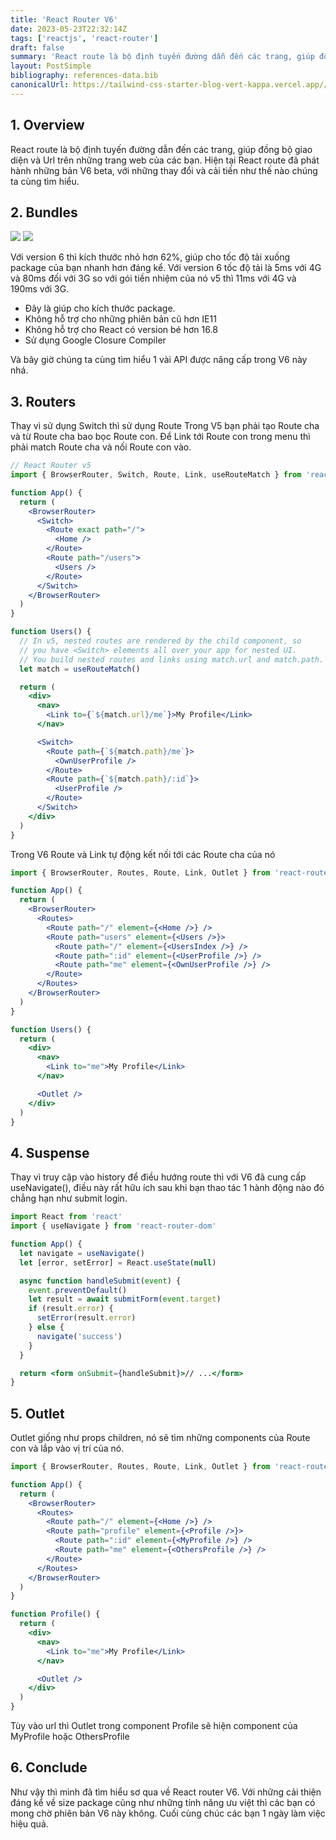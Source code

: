 ```yaml
---
title: 'React Router V6'
date: 2023-05-23T22:32:14Z
tags: ['reactjs', 'react-router']
draft: false
summary: 'React route là bộ định tuyến đường dẫn đến các trang, giúp đồng bộ giao diện và Url trên những trang web của các bạn'
layout: PostSimple
bibliography: references-data.bib
canonicalUrl: https://tailwind-css-starter-blog-vert-kappa.vercel.app//blog/new-features-in-v1/
---
```


<TOCInline toc={props.toc} toHeading={2} />

## 1. Overview

React route là bộ định tuyến đường dẫn đến các trang, giúp đồng bộ giao diện và Url trên những trang web của các bạn. Hiện tại React route đã phát hành những bản V6 beta, với những thay đổi và cải tiến như thế nào chúng ta cùng tìm hiểu.

## 2. Bundles

![](https://images.viblo.asia/0b3c8ec9-e699-4c7f-9792-734a4b890a8e.png)
![](https://images.viblo.asia/5a03bbe9-e317-43bc-95d0-68f045af2e8e.png)

Với version 6 thì kích thước nhỏ hơn 62%, giúp cho tốc độ tải xuống package của bạn nhanh hơn đáng kể. Với version 6 tốc độ tải là 5ms với 4G và 80ms đối với 3G so với gói tiền nhiệm của nó v5 thì 11ms với 4G và 190ms với 3G.

- Đây là giúp cho kích thước package.
- Không hỗ trợ cho những phiên bản cũ hơn IE11
- Không hỗ trợ cho React có version bé hơn 16.8
- Sử dụng Google Closure Compiler

Và bây giờ chúng ta cùng tìm hiểu 1 vài API được nâng cấp trong V6 này nhá.

## 3. Routers

Thay vì sử dụng Switch thì sử dụng Route
Trong V5 bạn phải tạo Route cha và từ Route cha bao bọc Route con. Để Link tới Route con trong menu thì phải match Route cha và nối Route con vào.

```jsx
// React Router v5
import { BrowserRouter, Switch, Route, Link, useRouteMatch } from 'react-router-dom'

function App() {
  return (
    <BrowserRouter>
      <Switch>
        <Route exact path="/">
          <Home />
        </Route>
        <Route path="/users">
          <Users />
        </Route>
      </Switch>
    </BrowserRouter>
  )
}

function Users() {
  // In v5, nested routes are rendered by the child component, so
  // you have <Switch> elements all over your app for nested UI.
  // You build nested routes and links using match.url and match.path.
  let match = useRouteMatch()

  return (
    <div>
      <nav>
        <Link to={`${match.url}/me`}>My Profile</Link>
      </nav>

      <Switch>
        <Route path={`${match.path}/me`}>
          <OwnUserProfile />
        </Route>
        <Route path={`${match.path}/:id`}>
          <UserProfile />
        </Route>
      </Switch>
    </div>
  )
}
```

Trong V6 Route và Link tự động kết nối tới các Route cha của nó

```jsx
import { BrowserRouter, Routes, Route, Link, Outlet } from 'react-router-dom'

function App() {
  return (
    <BrowserRouter>
      <Routes>
        <Route path="/" element={<Home />} />
        <Route path="users" element={<Users />}>
          <Route path="/" element={<UsersIndex />} />
          <Route path=":id" element={<UserProfile />} />
          <Route path="me" element={<OwnUserProfile />} />
        </Route>
      </Routes>
    </BrowserRouter>
  )
}

function Users() {
  return (
    <div>
      <nav>
        <Link to="me">My Profile</Link>
      </nav>

      <Outlet />
    </div>
  )
}
```

## 4. Suspense

Thay vì truy cập vào history để điều hướng route thì với V6 đã cung cấp useNavigate(), điều này rất hữu ích sau khi bạn thao tác 1 hành động nào đó chẳng hạn như submit login.

```jsx
import React from 'react'
import { useNavigate } from 'react-router-dom'

function App() {
  let navigate = useNavigate()
  let [error, setError] = React.useState(null)

  async function handleSubmit(event) {
    event.preventDefault()
    let result = await submitForm(event.target)
    if (result.error) {
      setError(result.error)
    } else {
      navigate('success')
    }
  }

  return <form onSubmit={handleSubmit}>// ...</form>
}
```

## 5. Outlet

Outlet giống như props children, nó sẽ tìm những components của Route con và lắp vào vị trí của nó.

```jsx
import { BrowserRouter, Routes, Route, Link, Outlet } from 'react-router-dom'

function App() {
  return (
    <BrowserRouter>
      <Routes>
        <Route path="/" element={<Home />} />
        <Route path="profile" element={<Profile />}>
          <Route path=":id" element={<MyProfile />} />
          <Route path="me" element={<OthersProfile />} />
        </Route>
      </Routes>
    </BrowserRouter>
  )
}

function Profile() {
  return (
    <div>
      <nav>
        <Link to="me">My Profile</Link>
      </nav>

      <Outlet />
    </div>
  )
}
```

Tùy vào url thì Outlet trong component Profile sẽ hiện component của MyProfile hoặc OthersProfile

## 6. Conclude

Như vậy thì mình đã tìm hiểu sơ qua về React router V6. Với những cải thiện đáng kể về size package cũng như những tính năng ưu việt thì các bạn có mong chờ phiên bản V6 này không. Cuối cùng chúc các bạn 1 ngày làm việc hiệu quả.
